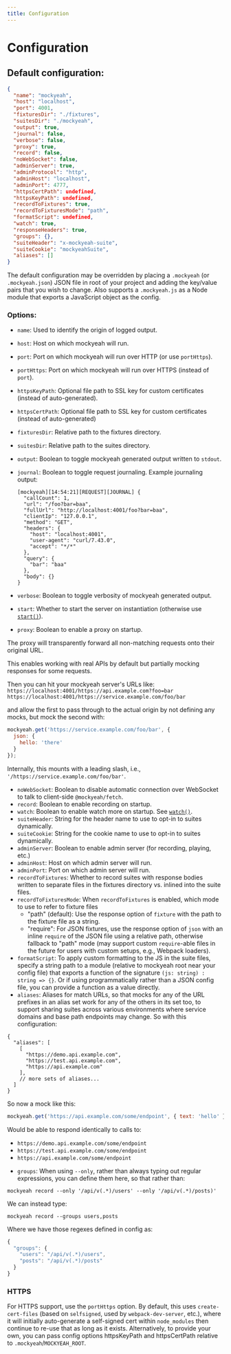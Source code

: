 ```yaml
---
title: Configuration
---
```

# Configuration

## Default configuration:

```json
{
  "name": "mockyeah",
  "host": "localhost",
  "port": 4001,
  "fixturesDir": "./fixtures",
  "suitesDir": "./mockyeah",
  "output": true,
  "journal": false,
  "verbose": false,
  "proxy": true,
  "record": false,
  "noWebSocket": false,
  "adminServer": true,
  "adminProtocol": "http",
  "adminHost": "localhost",
  "adminPort": 4777,
  "httpsCertPath": undefined,
  "httpsKeyPath": undefined,
  "recordToFixtures": true,
  "recordToFixturesMode": "path",
  "formatScript": undefined,
  "watch": true,
  "responseHeaders": true,
  "groups": {},
  "suiteHeader": "x-mockyeah-suite",
  "suiteCookie": "mockyeahSuite",
  "aliases": []
}
```

The default configuration may be overridden by placing a `.mockyeah` (or `.mockyeah.json`) JSON file in root of your project and adding the key/value pairs that you wish to change.
Also supports a `.mockyeah.js` as a Node module that exports a JavaScript object as the config.

### Options:

- `name`: Used to identify the origin of logged output.
- `host`: Host on which mockyeah will run.
- `port`: Port on which mockyeah will run over HTTP (or use `portHttps`).
- `portHttps`: Port on which mockyeah will run over HTTPS (instead of `port`).
- `httpsKeyPath`: Optional file path to SSL key for custom certificates (instead of auto-generated).
- `httpsCertPath`: Optional file path to SSL key for custom certificates (instead of auto-generated)
- `fixturesDir`: Relative path to the fixtures directory.
- `suitesDir`: Relative path to the suites directory.
- `output`: Boolean to toggle mockyeah generated output written to `stdout`.
- `journal`: Boolean to toggle request journaling. Example journaling output:

  ```shell
  [mockyeah][14:54:21][REQUEST][JOURNAL] {
    "callCount": 1,
    "url": "/foo?bar=baa",
    "fullUrl": "http://localhost:4001/foo?bar=baa",
    "clientIp": "127.0.0.1",
    "method": "GET",
    "headers": {
      "host": "localhost:4001",
      "user-agent": "curl/7.43.0",
      "accept": "*/*"
    },
    "query": {
      "bar": "baa"
    },
    "body": {}
  }
  ```

- `verbose`: Boolean to toggle verbosity of mockyeah generated output.
- `start`: Whether to start the server on instantiation (otherwise use [`start()`](API/start)).
- `proxy`: Boolean to enable a proxy on startup.

The proxy will transparently forward all non-matching requests onto their original URL.

This enables working with real APIs by default but partially mocking responses for some requests.

Then you can hit your mockyeah server's URLs like:
`https://localhost:4001/https://api.example.com?foo=bar`
`https://localhost:4001/https://service.example.com/foo/bar`

and allow the first to pass through to the actual origin by not defining any mocks, but mock the second with:

```js
mockyeah.get('https://service.example.com/foo/bar', {
  json: {
    hello: 'there'
  }
});
```

Internally, this mounts with a leading slash, i.e., `'/https://service.example.com/foo/bar'`.

- `noWebSocket`: Boolean to disable automatic connection over WebSocket to talk to client-side `@mockyeah/fetch`.
- `record`: Boolean to enable recording on startup.
- `watch`: Boolean to enable watch more on startup. See [`watch()`](API/watch).
- `suiteHeader`: String for the header name to use to opt-in to suites dynamically.
- `suiteCookie`: String for the cookie name to use to opt-in to suites dynamically.
- `adminServer`: Boolean to enable admin server (for recording, playing, etc.)
- `adminHost`: Host on which admin server will run.
- `adminPort`: Port on which admin server will run.
- `recordToFixtures`: Whether to record suites with response bodies written to separate files in the fixtures directory vs. inlined into the suite files.
- `recordToFixturesMode`: When `recordToFixtures` is enabled, which mode to use to refer to fixture files
  - "path" (default): Use the response option of `fixture` with the path to the fixture file as a string.
  - "require": For JSON fixtures, use the response option of `json` with an inline `require` of the JSON file using a relative path, otherwise fallback to "path" mode (may support custom `require`-able files in the future for users with custom setups, e.g., Webpack loaders).
- `formatScript`: To apply custom formatting to the JS in the suite files, specify a string path to a module (relative to mockyeah root near your config file) that exports a function of the signature `(js: string) : string => {}`. Or if using programmatically rather than a JSON config file, you can provide a function as a value directly.
- `aliases`: Aliases for match URLs, so that mocks for any of the URL prefixes in an alias set work for any of the others in its set too, to support sharing suites across various environments where service domains and base path endpoints may change. So with this configuration:

```
{
  "aliases": [
    [
      "https://demo.api.example.com",
      "https://test.api.example.com",
      "https://api.example.com"
    ],
    // more sets of aliases...
  ]
}
```

So now a mock like this:

```js
mockyeah.get('https://api.example.com/some/endpoint', { text: 'hello' });
```

Would be able to respond identically to calls to:

- `https://demo.api.example.com/some/endpoint`
- `https://test.api.example.com/some/endpoint`
- `https://api.example.com/some/endpoint`

* `groups`: When using `--only`, rather than always typing out regular expressions, you can define them here, so that rather than:

```
mockyeah record --only '/api/v(.*)/users' --only '/api/v(.*)/posts)'
```

We can instead type:

```
mockyeah record --groups users,posts
```

Where we have those regexes defined in config as:

```js
{
  "groups": {
    "users": "/api/v(.*)/users",
    "posts": "/api/v(.*)/posts"
  }
}
```

### HTTPS

For HTTPS support, use the `portHttps` option. By default, this uses `create-cert-files` (based on `selfsigned`, used by `webpack-dev-server`, etc.),
where it will initially auto-generate a self-signed cert within `node_modules` then continue to re-use that as long as it exists.
Alternatively, to provide your own, you can pass config options httpsKeyPath and httpsCertPath relative to `.mockyeah`/`MOCKYEAH_ROOT`.
